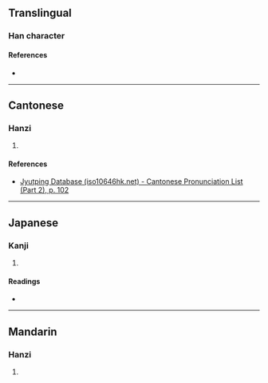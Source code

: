 {{character info/new}}
==Translingual==

===Han character===
{{Han char|rn=130|rad=肉|as=09|sn=13|four=|canj=BFQB|ids=⿰月帣}}

====References====
* {{Han ref|kx=0335.151|dkj=09025|hdz=32099.010|uh=5E50|ud=24144}}

----

==Cantonese==

===Hanzi===
{{yue-hanzi|jyut=[[tang4]]|y=tang4}}

# {{rfdef|yue|sort=肉09}}

====References====
* [http://www.iso10646hk.net/jp/document/download.jsp Jyutping Database (iso10646hk.net) - Cantonese Pronunciation List (Part 2), p. 102]

----

==Japanese==

===Kanji===
{{ja-kanji|grade=|rs=肉09}}

# {{rfdef|ja|sort=肉09}}

====Readings====
* {{ja-readings|on=[[とう]] (tō), [[どう]] (dō)|kun=[[においぶくろ]] (nioibukuro), [[ふくろ]] (fukuro)}}

----

==Mandarin==

===Hanzi===
{{cmn-hanzi|pin=[[téng]] ([[teng2]]), [[jǐng]] ([[jing3]])|wg=t'eng<sup>2</sup>, ching<sup>3</sup>}}

# {{rfdef|cmn|sort=肉09}}